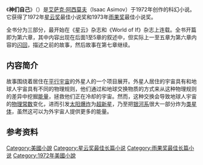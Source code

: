 {{Multiple issues|
{{Expand language|1=en|time=2021-07-22T07:32:24+00:00}}
{{Refimprove|time=2021-07-22T07:32:24+00:00}}
}}
{{NoteTA|1=zh-hans:艾萨克·阿西莫夫; zh-hant:以撒·艾西莫夫}}
{{Infobox book| 
| name          = 神們自己<br />''The Gods Themselves''
| title_orig    =
| translator    =
| image         = TheGodsThemselves(1stEd).jpg
| image_size = 200px
| caption = 第一版封面（精裝本）
| author        = [[以撒·艾西莫夫|以撒·艾西莫夫]]
| illustrator   =
| cover_artist  = David November<ref>[http://www.isfdb.org/cgi-bin/pl.cgi?40755 First edition at ISFDB]</ref>
| country       = 美國
| language      = 英語
| series        =
| genre         = [[科幻小說|科幻小說]]
| publisher     = {{link-en|Doubleday (publisher)|Doubleday (publisher)|Doubleday}}
| release_date  = 1972年
| english_release_date =
| media_type    = 印刷書（精裝書 及 平裝書）
| pages         = 288頁
| awards       = [[軌跡獎最佳長篇小說|軌跡獎最佳長篇小說]]（1973年）
| isbn =  0-385-02701-X
| preceded_by   =
| followed_by   =
}}

《'''神们自己'''》（{{lang-en|'''''The Gods Themselves'''''}}）是[[艾萨克·阿西莫夫|艾萨克·阿西莫夫]]（Isaac Asimov）于1972年创作的科幻小说。它获得了1972年[[星云奖|星云奖]]最佳小说奖和1973年[[雨果奖|雨果奖]]最佳小说奖。

全书分为三部分，最开始在《星云》杂志和《World of If》杂志上连载。全书开篇即为第六章，其中内容出现在后面1至5章的叙述中，但实际上一至五章为第六章内容的[[闪回|闪回]]，描述之前的故事，然后故事在第七章继续。

==内容简介==
故事围绕着居住在[[平行宇宙|平行宇宙]]的外星人的一个项目展开。外星人居住的宇宙具有和地球人宇宙具有不同的物理规则，他们通过和地球交换物质的方式来从这种物理规则的差异中挖掘[[能量|能量]]，拯救他们正在冷却的宇宙。然而，这种交换会导致地球人宇宙的[[物理常数|物理常数]]变化，进而引发[[太阳|太阳]][[爆炸|爆炸]]为[[超新星|超新星]]，乃至把[[银河系|银河系]]很大一部分炸为[[类星体|类星体]]，虽然这可以为外宇宙人提供更多的能量。

==参考资料==
{{reflist}}
{{雨果奖最佳长篇小说}}
[[Category:美國小說|Category:美國小說]]
[[Category:星云奖最佳长篇小说|Category:星云奖最佳长篇小说]]
[[Category:雨果奖最佳长篇小说|Category:雨果奖最佳长篇小说]]
[[Category:1972年美國小說|Category:1972年美國小說]]